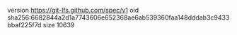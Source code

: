version https://git-lfs.github.com/spec/v1
oid sha256:6682844a2d1a7743606e652368ae6ab539360faa148dddab3c9433bbaf225f7d
size 10639
